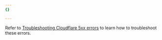 ```yaml
---
{}

---
```


Refer to [Troubleshooting Cloudflare 5xx errors](/support/troubleshooting/cloudflare-errors/troubleshooting-cloudflare-5xx-errors/) to learn how to troubleshoot these errors.
